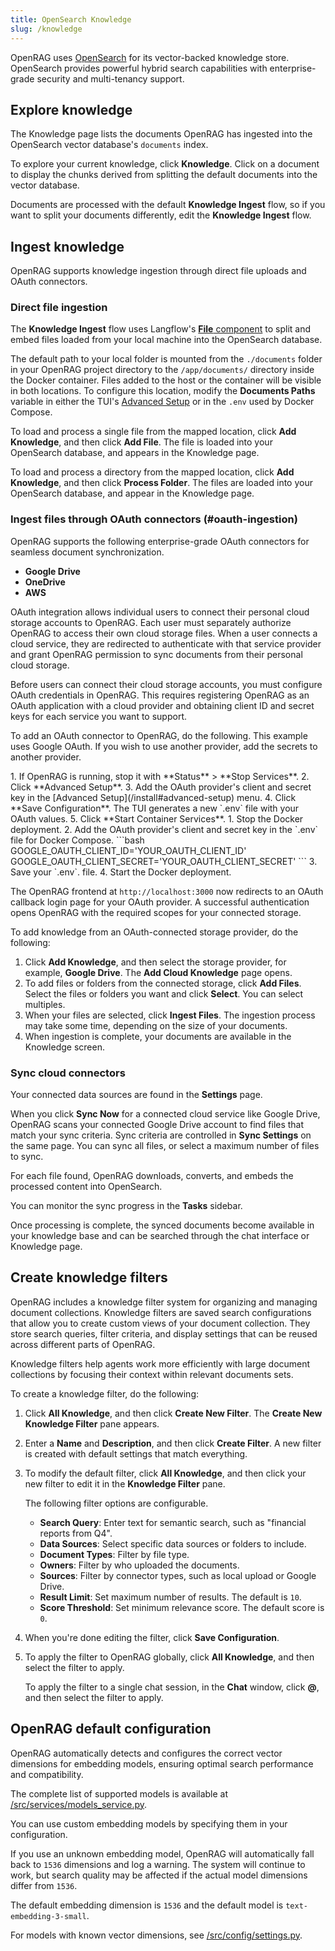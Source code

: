 ```yaml
---
title: OpenSearch Knowledge
slug: /knowledge
---
```



OpenRAG uses [OpenSearch](https://docs.opensearch.org/latest/) for its vector-backed knowledge store.
OpenSearch provides powerful hybrid search capabilities with enterprise-grade security and multi-tenancy support.

## Explore knowledge

The Knowledge page lists the documents OpenRAG has ingested into the OpenSearch vector database's `documents` index.

To explore your current knowledge, click <Icon name="Library" aria-hidden="true"/> **Knowledge**.
Click on a document to display the chunks derived from splitting the default documents into the vector database.

Documents are processed with the default **Knowledge Ingest** flow, so if you want to split your documents differently, edit the **Knowledge Ingest** flow.

<PartialModifyFlows />

## Ingest knowledge

OpenRAG supports knowledge ingestion through direct file uploads and OAuth connectors.

### Direct file ingestion

The **Knowledge Ingest** flow uses Langflow's [**File** component](https://docs.langflow.org/components-data#file) to split and embed files loaded from your local machine into the OpenSearch database.

The default path to your local folder is mounted from the `./documents` folder in your OpenRAG project directory to the `/app/documents/` directory inside the Docker container. Files added to the host or the container will be visible in both locations. To configure this location, modify the **Documents Paths** variable in either the TUI's [Advanced Setup](/install#advanced-setup) or in the `.env` used by Docker Compose.

To load and process a single file from the mapped location, click <Icon name="Plus" aria-hidden="true"/> **Add Knowledge**, and then click **Add File**.
The file is loaded into your OpenSearch database, and appears in the Knowledge page.

To load and process a directory from the mapped location, click <Icon name="Plus" aria-hidden="true"/> **Add Knowledge**, and then click **Process Folder**. 
The files are loaded into your OpenSearch database, and appear in the Knowledge page.

### Ingest files through OAuth connectors (#oauth-ingestion)

OpenRAG supports the following enterprise-grade OAuth connectors for seamless document synchronization.

- **Google Drive**
- **OneDrive**
- **AWS**

OAuth integration allows individual users to connect their personal cloud storage accounts to OpenRAG. Each user must separately authorize OpenRAG to access their own cloud storage files. When a user connects a cloud service, they are redirected to authenticate with that service provider and grant OpenRAG permission to sync documents from their personal cloud storage.

Before users can connect their cloud storage accounts, you must configure OAuth credentials in OpenRAG. This requires registering OpenRAG as an OAuth application with a cloud provider and obtaining client ID and secret keys for each service you want to support.

To add an OAuth connector to OpenRAG, do the following.
This example uses Google OAuth.
If you wish to use another provider, add the secrets to another provider.

<Tabs groupId="Installation type">
  <TabItem value="TUI" label="TUI" default>
   1. If OpenRAG is running, stop it with **Status** > **Stop Services**.
   2. Click **Advanced Setup**.
   3. Add the OAuth provider's client and secret key in the [Advanced Setup](/install#advanced-setup) menu.
   4. Click **Save Configuration**.
   The TUI generates a new `.env` file with your OAuth values.
   5. Click **Start Container Services**.
  </TabItem>
  <TabItem value=".env" label=".env">
   1. Stop the Docker deployment.
   2. Add the OAuth provider's client and secret key in the `.env` file for Docker Compose.
   ```bash    
   GOOGLE_OAUTH_CLIENT_ID='YOUR_OAUTH_CLIENT_ID'
   GOOGLE_OAUTH_CLIENT_SECRET='YOUR_OAUTH_CLIENT_SECRET'
   ```
   3. Save your `.env`. file.
   4. Start the Docker deployment.
  </TabItem>
</Tabs>

The OpenRAG frontend at `http://localhost:3000` now redirects to an OAuth callback login page for your OAuth provider.
A successful authentication opens OpenRAG with the required scopes for your connected storage.

To add knowledge from an OAuth-connected storage provider, do the following:

1. Click <Icon name="Plus" aria-hidden="true"/> **Add Knowledge**, and then select the storage provider, for example, **Google Drive**.
The **Add Cloud Knowledge** page opens.
2. To add files or folders from the connected storage, click <Icon name="Plus" aria-hidden="true"/> **Add Files**.
Select the files or folders you want and click **Select**.
You can select multiples.
3. When your files are selected, click **Ingest Files**.
The ingestion process may take some time, depending on the size of your documents.
4. When ingestion is complete, your documents are available in the Knowledge screen.

### Sync cloud connectors

Your connected data sources are found in the <Icon name="Settings2" aria-hidden="true"/> **Settings** page.

When you click **Sync Now** for a connected cloud service like Google Drive, OpenRAG scans your connected Google Drive account to find files that match your sync criteria. Sync criteria are controlled in **Sync Settings** on the same page. You can sync all files, or select a maximum number of files to sync.

For each file found, OpenRAG downloads, converts, and embeds the processed content into OpenSearch.

You can monitor the sync progress in the <Icon name="Bell" aria-hidden="true"/> **Tasks** sidebar.

Once processing is complete, the synced documents become available in your knowledge base and can be searched through the chat interface or Knowledge page.

## Create knowledge filters

OpenRAG includes a knowledge filter system for organizing and managing document collections.
Knowledge filters are saved search configurations that allow you to create custom views of your document collection. They store search queries, filter criteria, and display settings that can be reused across different parts of OpenRAG.

Knowledge filters help agents work more efficiently with large document collections by focusing their context within relevant documents sets.

To create a knowledge filter, do the following:

1. Click <Icon name="Funnel" aria-hidden="true"/> **All Knowledge**, and then click <Icon name="Plus" aria-hidden="true"/> **Create New Filter**.
    The **Create New Knowledge Filter** pane appears.
2. Enter a **Name** and **Description**, and then click <Icon name="Save" aria-hidden="true"/> **Create Filter**.
A new filter is created with default settings that match everything.
3. To modify the default filter, click <Icon name="Funnel" aria-hidden="true"/> **All Knowledge**, and then click your new filter to edit it in the **Knowledge Filter** pane.

   The following filter options are configurable.
   
   * **Search Query**: Enter text for semantic search, such as "financial reports from Q4".
   * **Data Sources**: Select specific data sources or folders to include.
   * **Document Types**: Filter by file type.
   * **Owners**: Filter by who uploaded the documents.
   * **Sources**: Filter by connector types, such as local upload or Google Drive.
   * **Result Limit**: Set maximum number of results. The default is `10`.
   * **Score Threshold**: Set minimum relevance score. The default score is `0`.

4. When you're done editing the filter, click <Icon name="Save" aria-hidden="true"/> **Save Configuration**.

5. To apply the filter to OpenRAG globally, click <Icon name="Funnel" aria-hidden="true"/> **All Knowledge**, and then select the filter to apply.

    To apply the filter to a single chat session, in the <Icon name="MessageSquare" aria-hidden="true"/> **Chat** window, click **@**, and then select the filter to apply.

## OpenRAG default configuration

OpenRAG automatically detects and configures the correct vector dimensions for embedding models, ensuring optimal search performance and compatibility.

The complete list of supported models is available at [/src/services/models_service.py](https://github.com/langflow-ai/openrag/blob/main/src/services/models_service.py).

You can use custom embedding models by specifying them in your configuration.

If you use an unknown embedding model, OpenRAG will automatically fall back to `1536` dimensions and log a warning. The system will continue to work, but search quality may be affected if the actual model dimensions differ from `1536`.

The default embedding dimension is `1536` and the default model is `text-embedding-3-small`.

For models with known vector dimensions, see [/src/config/settings.py](https://github.com/langflow-ai/openrag/blob/main/src/config/settings.py).